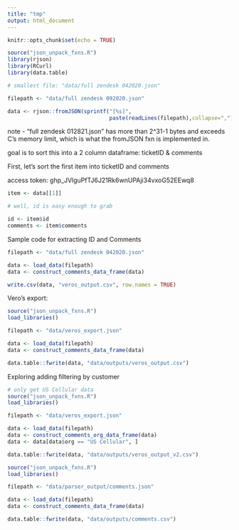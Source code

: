 ```yaml
---
title: "tmp"
output: html_document
---
```


```r
knitr::opts_chunk$set(echo = TRUE)
```

```r
source("json_unpack_fxns.R")
library(rjson)
library(RCurl)
library(data.table)

# smallest file: "data/full zendesk 042020.json"

filepath <- "data/full zendesk 092020.json"

data <- rjson::fromJSON(sprintf("[%s]", 
                                paste(readLines(filepath),collapse=",")))
```

note - "full zendesk 012821.json" has more than 2^31-1 bytes and exceeds C's 
memory limit, which is what the fromJSON fxn is implemented in.

goal is to sort this into a 2 column dataframe: ticketID & comments

First, let's sort the first item into ticketID and comments

access token: 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

```r
item <- data[[1]]

# well, id is easy enough to grab

id <- item$id
comments <- item$comments
```

Sample code for extracting ID and Comments

```r
filepath <- "data/full zendesk 042020.json"

data <- load_data(filepath)
data <- construct_comments_data_frame(data)

write.csv(data, "veros_output.csv", row.names = TRUE)
```

Vero's export:

```r
source("json_unpack_fxns.R")
load_libraries()

filepath <- "data/veros_export.json"

data <- load_data(filepath)
data <- construct_comments_data_frame(data)

data.table::fwrite(data, "data/outputs/veros_output.csv")
```

Exploring adding filtering by customer

```r
# only get US Cellular data
source("json_unpack_fxns.R")
load_libraries()

filepath <- "data/veros_export.json"

data <- load_data(filepath)
data <- construct_comments_org_data_frame(data)
data <- data[data$org == "US Cellular", ]

data.table::fwrite(data, "data/outputs/veros_output_v2.csv")

```

```r
source("json_unpack_fxns.R")
load_libraries()

filepath <- "data/parser_output/comments.json"

data <- load_data(filepath)
data <- construct_comments_data_frame(data)

data.table::fwrite(data, "data/outputs/comments.csv")
```

